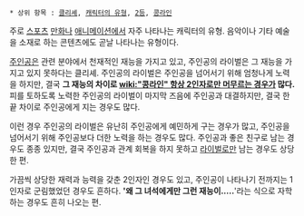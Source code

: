  * 상위 항목 : [[클리셰]], [[캐릭터의 유형]], [[2등]], [[콩라인]]


주로 [[스포츠]] [[만화]]나 [[애니메이션]]에서 자주 나타나는 캐릭터의 유형. 음악이나 기타 예술을 소재로 하는 콘텐츠에도 곧날 나타나는 유형이다.

[[주인공]]은 관련 분야에서 천재적인 재능을 가지고 있고, 주인공의 라이벌은 그 재능을 가지고 있지 못하다는 클리셰. 주인공의 라이벌은 주인공을 넘어서기 위해 엄청나게 노력을 하지만, 결국 '''그 재능의 차이로 [[wiki:"콩라인" 항상 2인자로만 머무르는 경우]]가 많다.''' 피를 토하도록 노력한 주인공의 라이벌이 마지막 즈음에 주인공과 대결하지만, 결국 한끝 차이로 주인공에게 지는 경우도 많다. 

이런 경우 주인공의 라이벌은 유난히 주인공에게 예민하게 구는 경우가 많고, 주인공을 넘어서기 위해 주인공보다 더한 노력을 하는 경우도 많다. 주인공과 좋은 친구로 남는 경우도 종종 있지만, 결국 주인공과 관계 회복을 하지 못하고 [[라이벌]]로만 남는 경우도 상당한 편.

가끔씩 상당한 재력과 능력을 갖춘 2인자인 경우도 있고, 주인공이 나타나기 전까지는 1인자로 군림했었던 경우도 흔하다. ''''왜 그 녀석에게만 그런 재능이.....''''라는 식으로 자학하는 경우도 흔히 나오는 편. 

